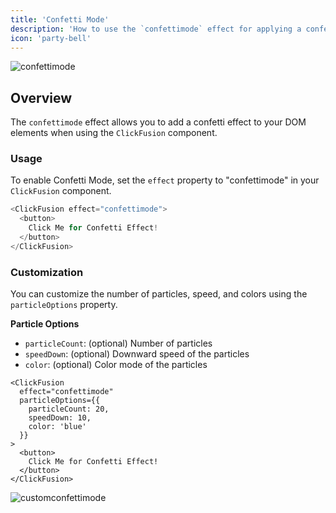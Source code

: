 ---
title: 'Confetti Mode'
description: 'How to use the `confettimode` effect for applying a confetti effect'
icon: 'party-bell'
---

<img
  className="block"
  src="/images/confettimode.gif"
  alt="confettimode"
/>

## Overview

The `confettimode` effect allows you to add a confetti effect to your DOM elements when using the `ClickFusion` component.

### Usage

To enable Confetti Mode, set the `effect` property to "confettimode" in your `ClickFusion` component.

```ts
<ClickFusion effect="confettimode">
  <button>
    Click Me for Confetti Effect!
  </button>
</ClickFusion>
```

### Customization

You can customize the number of particles, speed, and colors using the `particleOptions` property.

**Particle Options**

- `particleCount`: (optional) Number of particles
- `speedDown`: (optional) Downward speed of the particles
- `color`: (optional) Color mode of the particles

```tsx
<ClickFusion 
  effect="confettimode"
  particleOptions={{
    particleCount: 20,
    speedDown: 10,
    color: 'blue'
  }}
>
  <button>
    Click Me for Confetti Effect!
  </button>
</ClickFusion>
```

<Frame caption="Custom confettimode in Action">
<img
  className="block"
  src="/images/customconfettimode.gif"
  alt="customconfettimode"
/>
</Frame>